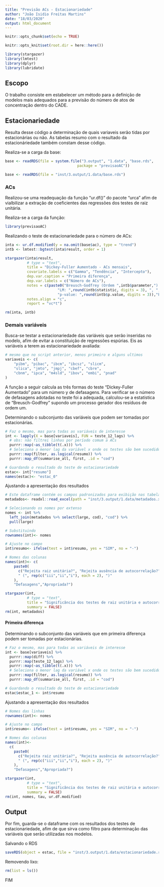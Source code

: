 ```yaml
---
title: "Previsão ACs - Estacionariedade"
author: "João Isidio Freitas Martins"
date: "18/03/2020"
output: html_document
---
```


```r
knitr::opts_chunk$set(echo = TRUE)

knitr::opts_knit$set(root.dir = here::here())

library(stargazer)
library(lmtest)
library(dplyr)
library(lubridate)
```

## Escopo

O trabalho consiste em estabelecer um método para a definição de modelos mais adequados para a previsão do número de atos de concentração dentro do CADE.

## Estacionariedade

Resulta desse código a determinação de quais variaveis serão tidas por estacionárias ou não. 
As tabelas resumo com o resultado da estacionáriedade também constam desse código.

Realiza-se a carga da base:
```r
base <- readRDS(file = system.file("3.output", "1.data", "base.rds", 
                                 package = "previsaoAC"))
```

```r
base <- readRDS(file = "inst/3.output/1.data/base.rds")
```

### ACs

Realizou-se uma readequação da função "ur.df()" do pacote "urca" afim de vialbilizar a extração de coeficientes das regressões dos testes de raiz unitária.

Realiza-se a carga da função:
```r
library(previsaoAC)
```

Realizando o teste de estacionariedade para o número de ACs:
```r
inta <- ur.df.modified(y = na.omit(base$ac), type = "trend")
intb <- lmtest::bgtest(inta$result, order = 1)

stargazer(inta$result,
          # type = "text",
          title = "Dickey-Fuller Aumentado - ACs mensais",
          covariate.labels = c("Gamma", "Tendência", "Intercepto"),
          dep.var.caption = "Primeira diferença",
          dep.var.labels = c("Número de ACs"),
          notes = c(paste0("Breusch-Godfrey (Ordem ",intb$parameter,") ",
                        "LM: ",round(intb$statistic, digits = 3), ", ",
                        "p-value: ",round(intb$p.value, digits = 3)),"Fonte: Cade em Números"),
          notes.align = "c",
          report = "vc*t")

rm(inta, intb)
```

### Demais variáveis

Busca-se testar a estacionariedade das variáveis que serão inseridas no modelo, afim de evitar a constituição de regressões espúrias. Eis as variáveis a terem as estacionariedade avaliada:
```r
# mesmo que no script anterior, menos primeiro e alguns ultimos
variaveis <- c(
    "pibm", "pibac", "ibcm", "ibcsz", "slicm",
    "slica", "jmto", "jmpj", "cbef", "cbre", 
    "cbnm", "ipca", "m4sld", "ibov", "embi", "pnad"
)
```

A função a seguir calcula as três formas do teste "Dickey-Fuller Aumentado" para um número y de defasagens. Para verificar se o número de defasagens adotadas no teste foi a adequada, calculou-se a estatística de "Breusch-Godfrey" supondo um processo gerador dos resíduos de ordem um. 

Determinando o subconjunto das variáveis que podem ser tomadas por estacionárias.

```r
# Faz o mesmo, mas para todas as variáveis de interesse
int <- lapply(X = base[variaveis], FUN = teste_12_lags) %>% 
  # obs: não filtrei linhas por período comum a ACs
  purrr::map(~as_tibble(t(.x))) %>% 
  # Seleciona o menor lag da variável x onde os testes são bem sucedidos
  purrr::map(filter, as.logical(resumo)) %>% 
  purrr::map_df(summarise_all, first, .id = "cod")

# Guardando o resultado do teste de estacionariedade
estac<- int["resumo"]
names(estac)<- "estac_0"
```

Ajustando a apresentação dos resultados

```r
# Este dataframe contém os campos padronizados para exibição nas tabelas
metadados<- readxl::read_excel(path = "inst/3.output/1.data/metadados.xlsx")

# Selecionando os nomes por extenso
nomes <- int %>% 
  left_join(metadados %>% select(large, cod), "cod") %>% 
  pull(large)

# Substituindo
rownames(int)<- nomes

# Ajuste no campo
int$resumo<- ifelse(test = int$resumo, yes = "SIM", no = "-")

# Nomes das colunas
names(int)<- c(
    paste0(
      c("Rejeita raiz unitária?", "Rejeita ausência de autocorrelação?"),
      " (", rep(c("iii","ii","i"), each = 2), ")"
    ),
    "Defasagens","Apropriada?")

stargazer(int,
          # type = "text",
          title = "Significância dos testes de raiz unitária e autocorrelação dos resíduos para as variáveis macroeconômicas consideradas",
          summary = FALSE)
rm(int, metadados)
```

#### Primeira diferença

Determinando o subconjunto das variáveis que em primeira diferença 
podem ser tomadas por estacionárias.

```r
# Faz o mesmo, mas para todas as variáveis de interesse
int <- base[variaveis] %>% 
  purrr::map(diff) %>% 
  purrr::map(teste_12_lags) %>% 
  purrr::map(~as_tibble(t(.x))) %>% 
  # Seleciona o menor lag da variável x onde os testes são bem sucedidos
  purrr::map(filter, as.logical(resumo)) %>% 
  purrr::map_df(summarise_all, first, .id = "cod")

# Guardando o resultado do teste de estacionariedade
estac$estac_1 <- int$resumo
```

Ajustando a apresentação dos resultados
```r
# Nomes das linhas
rownames(int)<- nomes

# Ajuste no campo
int$resumo<- ifelse(test = int$resumo, yes = "SIM", no = "-")

# Nomes das colunas
names(int)<- 
  c(
    paste0(
      c("Rejeita raiz unitária?", "Rejeita ausência de autocorrelação?"),
      " (", rep(c("iii","ii","i"), each = 2), ")"
    ),
    "Defasagens","Apropriada?")

stargazer(int,
          # type = "text",
          title = "Significância dos testes de raiz unitária e autocorrelção dos resíduos para a primeira diferença das variáveis macroeconômicas consideradas",
          summary = FALSE)
rm(int, nomes, tau, ur.df.modified)
```

## Output

Por fim, guarda-se o dataframe com os resultados dos testes de estacionariedade, afim de que sirva como filtro para determinação das variáveis que serão utilizadas nos modelos.

Salvando o RDS
```r
saveRDS(object = estac, file = "inst/3.output/1.data/estacionariedade.rds")
```

Removendo lixo:
```r
rm(list = ls())
```

FIM
